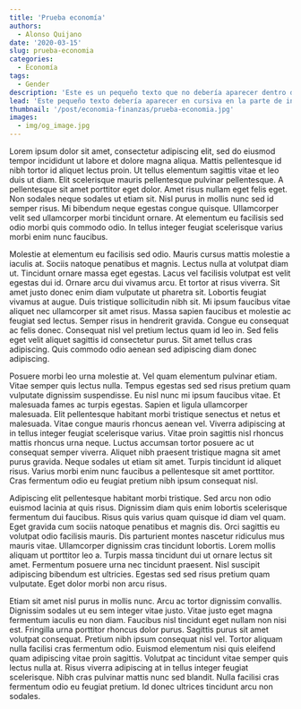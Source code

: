 ```yaml
---
title: 'Prueba economía'
authors: 
  - Alonso Quijano
date: '2020-03-15'
slug: prueba-economia
categories:
  - Economía
tags:
  - Gender
description: 'Este es un pequeño texto que no debería aparecer dentro del post, sino afuera en la página de inicio'
lead: 'Este pequeño texto debería aparecer en cursiva en la parte de inicio'
thumbnail: '/post/economia-finanzas/prueba-economia.jpg'
images: 
  - img/og_image.jpg
---
```


Lorem ipsum dolor sit amet, consectetur adipiscing elit, sed do eiusmod tempor incididunt ut labore et dolore magna aliqua. Mattis pellentesque id nibh tortor id aliquet lectus proin. Ut tellus elementum sagittis vitae et leo duis ut diam. Elit scelerisque mauris pellentesque pulvinar pellentesque. A pellentesque sit amet porttitor eget dolor. Amet risus nullam eget felis eget. Non sodales neque sodales ut etiam sit. Nisl purus in mollis nunc sed id semper risus. Mi bibendum neque egestas congue quisque. Ullamcorper velit sed ullamcorper morbi tincidunt ornare. At elementum eu facilisis sed odio morbi quis commodo odio. In tellus integer feugiat scelerisque varius morbi enim nunc faucibus.

Molestie at elementum eu facilisis sed odio. Mauris cursus mattis molestie a iaculis at. Sociis natoque penatibus et magnis. Lectus nulla at volutpat diam ut. Tincidunt ornare massa eget egestas. Lacus vel facilisis volutpat est velit egestas dui id. Ornare arcu dui vivamus arcu. Et tortor at risus viverra. Sit amet justo donec enim diam vulputate ut pharetra sit. Lobortis feugiat vivamus at augue. Duis tristique sollicitudin nibh sit. Mi ipsum faucibus vitae aliquet nec ullamcorper sit amet risus. Massa sapien faucibus et molestie ac feugiat sed lectus. Semper risus in hendrerit gravida. Congue eu consequat ac felis donec. Consequat nisl vel pretium lectus quam id leo in. Sed felis eget velit aliquet sagittis id consectetur purus. Sit amet tellus cras adipiscing. Quis commodo odio aenean sed adipiscing diam donec adipiscing.

Posuere morbi leo urna molestie at. Vel quam elementum pulvinar etiam. Vitae semper quis lectus nulla. Tempus egestas sed sed risus pretium quam vulputate dignissim suspendisse. Eu nisl nunc mi ipsum faucibus vitae. Et malesuada fames ac turpis egestas. Sapien et ligula ullamcorper malesuada. Elit pellentesque habitant morbi tristique senectus et netus et malesuada. Vitae congue mauris rhoncus aenean vel. Viverra adipiscing at in tellus integer feugiat scelerisque varius. Vitae proin sagittis nisl rhoncus mattis rhoncus urna neque. Luctus accumsan tortor posuere ac ut consequat semper viverra. Aliquet nibh praesent tristique magna sit amet purus gravida. Neque sodales ut etiam sit amet. Turpis tincidunt id aliquet risus. Varius morbi enim nunc faucibus a pellentesque sit amet porttitor. Cras fermentum odio eu feugiat pretium nibh ipsum consequat nisl.

Adipiscing elit pellentesque habitant morbi tristique. Sed arcu non odio euismod lacinia at quis risus. Dignissim diam quis enim lobortis scelerisque fermentum dui faucibus. Risus quis varius quam quisque id diam vel quam. Eget gravida cum sociis natoque penatibus et magnis dis. Orci sagittis eu volutpat odio facilisis mauris. Dis parturient montes nascetur ridiculus mus mauris vitae. Ullamcorper dignissim cras tincidunt lobortis. Lorem mollis aliquam ut porttitor leo a. Turpis massa tincidunt dui ut ornare lectus sit amet. Fermentum posuere urna nec tincidunt praesent. Nisl suscipit adipiscing bibendum est ultricies. Egestas sed sed risus pretium quam vulputate. Eget dolor morbi non arcu risus.

Etiam sit amet nisl purus in mollis nunc. Arcu ac tortor dignissim convallis. Dignissim sodales ut eu sem integer vitae justo. Vitae justo eget magna fermentum iaculis eu non diam. Faucibus nisl tincidunt eget nullam non nisi est. Fringilla urna porttitor rhoncus dolor purus. Sagittis purus sit amet volutpat consequat. Pretium nibh ipsum consequat nisl vel. Tortor aliquam nulla facilisi cras fermentum odio. Euismod elementum nisi quis eleifend quam adipiscing vitae proin sagittis. Volutpat ac tincidunt vitae semper quis lectus nulla at. Risus viverra adipiscing at in tellus integer feugiat scelerisque. Nibh cras pulvinar mattis nunc sed blandit. Nulla facilisi cras fermentum odio eu feugiat pretium. Id donec ultrices tincidunt arcu non sodales.